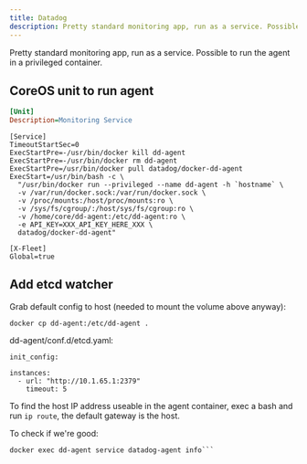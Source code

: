 ```yaml
---
title: Datadog
description: Pretty standard monitoring app, run as a service. Possible to run the agent in a privileged container.
---
```


Pretty standard monitoring app, run as a service. Possible to run the agent in a privileged container.

## CoreOS unit to run agent

```ini
[Unit]
Description=Monitoring Service
```
    [Service]
    TimeoutStartSec=0
    ExecStartPre=-/usr/bin/docker kill dd-agent
    ExecStartPre=-/usr/bin/docker rm dd-agent
    ExecStartPre=/usr/bin/docker pull datadog/docker-dd-agent
    ExecStart=/usr/bin/bash -c \
      "/usr/bin/docker run --privileged --name dd-agent -h `hostname` \
      -v /var/run/docker.sock:/var/run/docker.sock \
      -v /proc/mounts:/host/proc/mounts:ro \
      -v /sys/fs/cgroup/:/host/sys/fs/cgroup:ro \
      -v /home/core/dd-agent:/etc/dd-agent:ro \
      -e API_KEY=XXX_API_KEY_HERE_XXX \
      datadog/docker-dd-agent"
    
    [X-Fleet]
    Global=true

## Add etcd watcher

Grab default config to host (needed to mount the volume above anyway):

```
docker cp dd-agent:/etc/dd-agent .
```    
dd-agent/conf.d/etcd.yaml:

```
init_config:
```
    instances:
      - url: "http://10.1.65.1:2379"
        timeout: 5
    
To find the host IP address useable in the agent container, exec a bash and run `ip route`, the default gateway is the host.

To check if we're good:

```
docker exec dd-agent service datadog-agent info```